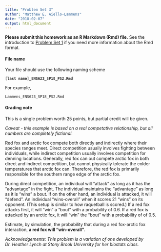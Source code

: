 ```yaml
---
title: "Problem Set 3"
author: "Matthew E. Aiello-Lammens"
date: "2018-02-07"
output: html_document
---
```

**Please submit this homework as an R Markdown (Rmd) file.**
See the introduction to [Problem Set 1](http://mlammens.github.io/ENS-623-Research-Stats/problem_sets/Problem-set-1.html) if you need more information about the Rmd format.

#### File name

Your file should use the following naming scheme

**`[last name]_ENS623_SP18_PS2.Rmd`**

For example, 

`Lammens_ENS623_SP18_PS2.Rmd`

#### Grading note

This is a single problem worth 25 points, but partial credit will be given.

*Caveat - this example is based on a real competative relationship, but all numbers are completely fictional.*

Red fox and arctic fox compete both directly and indirectly where their species ranges meet. 
Direct competition usually involves fighting between individuals, while indirect competition usually involves competition for denning locations.
Generally, red fox can out compete arctic fox in both direct and indirect competition, but cannot physically tolerate the colder temperatures that arctic fox can.
Therefore, the red fox is primarily responsible for the southern range edge of the arctic fox.

During direct competition, an individual will "attack" as long as it has the "advantage" in the fight.
The individual maintains the "advantage" as long as it is "wins" a bout. 
If on the other hand, an individual is attacked, it will "defend".
An individual "wins-overall" when it scores 21 "wins" on its opponent. 
(This setup is similar to how raquetball is scored.)
If a red fox attacks first, it will "win" a "bout" with a probability of 0.6. 
If a red fox is attacked by an arctic fox, it will "win" the "bout" with a probability of of 0.5. 

Estimate, by simulation, the probability that during a red fox-arctic fox interaction, **a red fox will "win-overall"**. 

*Acknowledgements: This problem is a variation of one developed by Dr. Heather Lynch at Stony Brook University for her biostats class.*
